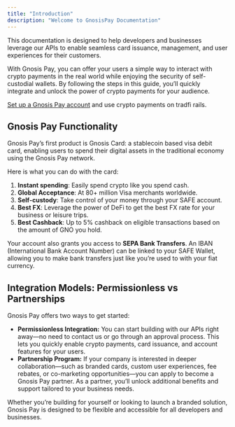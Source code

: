 ```yaml
---
title: "Introduction"
description: "Welcome to GnosisPay Documentation"
---
```


This documentation is designed to help developers and businesses leverage our APIs
to enable seamless card issuance, management, and user experiences for their customers.

With Gnosis Pay, you can offer your users a simple way to interact with crypto payments in the real world while enjoying
the security of self-custodial wallets. By following the steps in this guide, you’ll quickly integrate and unlock the
power of crypto payments for your audience.

[Set up a Gnosis Pay account](https://app.gnosispay.com/signup) and use crypto payments on tradfi rails.

## Gnosis Pay Functionality 

Gnosis Pay’s first product is Gnosis Card: a stablecoin based visa debit card,
enabling users to spend their digital assets in the traditional economy using the Gnosis Pay network. 

Here is what you can do with the card:

1. **Instant spending**: Easily spend crypto like you spend cash.
2. **Global Acceptance**: At 80+ million Visa merchants worldwide.
3. **Self-custody**: Take control of your money through your SAFE account.
4. **Best FX**: Leverage the power of DeFi to get the best FX rate for your business or leisure trips.
5. **Best Cashback**: Up to 5% cashback on eligible transactions based on the amount of GNO you hold.

Your account also grants you access to **SEPA Bank Transfers**. 
An IBAN (International Bank Account Number) can be linked to your SAFE Wallet,
allowing you to make bank transfers just like you’re used to with your fiat currency.


## Integration Models: Permissionless vs Partnerships 

Gnosis Pay offers two ways to get started:

- **Permissionless Integration:** You can start building with our APIs right away—no need to contact us or go through an approval process. This lets you quickly enable crypto payments, card issuance, and account features for your users.
- **Partnership Program:** If your company is interested in deeper collaboration—such as branded cards, custom user experiences, fee rebates, or co-marketing opportunities—you can apply to become a Gnosis Pay partner. As a partner, you’ll unlock additional benefits and support tailored to your business needs.

Whether you’re building for yourself or looking to launch a branded solution, Gnosis Pay is designed to be flexible and accessible for all developers and businesses.